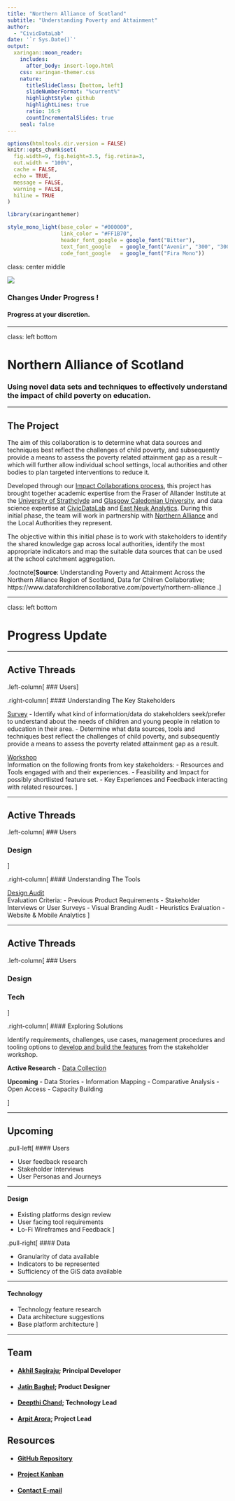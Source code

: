 ```yaml
---
title: "Northern Alliance of Scotland"
subtitle: "Understanding Poverty and Attainment"  
author: 
  - "CivicDataLab"
date: '`r Sys.Date()`'
output:
  xaringan::moon_reader:
    includes:
      after_body: insert-logo.html
    css: xaringan-themer.css
    nature:
      titleSlideClass: [bottom, left]
      slideNumberFormat: "%current%"
      highlightStyle: github
      highlightLines: true
      ratio: 16:9
      countIncrementalSlides: true
    seal: false
---
```


```r
options(htmltools.dir.version = FALSE)
knitr::opts_chunk$set(
  fig.width=9, fig.height=3.5, fig.retina=3,
  out.width = "100%",
  cache = FALSE,
  echo = TRUE,
  message = FALSE, 
  warning = FALSE,
  hiline = TRUE
)
```

```r
library(xaringanthemer)

style_mono_light(base_color = "#000000",
                 link_color = "#FF1B70",
                 header_font_google = google_font("Bitter"),
                 text_font_google   = google_font("Avenir", "300", "300i"),
                 code_font_google   = google_font("Fira Mono"))
```

class: center middle

![](warning.png)

### Changes Under Progress !

#### Progress at your discretion.

---

class: left bottom

# Northern Alliance of Scotland

### Using novel data sets and techniques to effectively understand the impact of child poverty on education.

---

## The Project

The aim of this collaboration is to determine what data sources and techniques best reflect the challenges of child poverty, and subsequently provide a means to assess the poverty related attainment gap as a result – which will further allow individual school settings, local authorities and other bodies to plan targeted interventions to reduce it.

Developed through our [Impact Collaborations process](https://www.dataforchildrencollaborative.com/impact-collaborations-1), this project has brought together academic expertise from the Fraser of Allander Institute at the [University of Strathclyde](https://www.strath.ac.uk/business/economics/fraserofallanderinstitute/) and [Glasgow Caledonian University](https://www.gcu.ac.uk/), and data science expertise at [CivicDataLab](https://civicdatalab.in/) and [East Neuk Analytics](https://eastneukanalytics.com/). During this initial phase, the team will work in partnership with [Northern Alliance](https://northernalliance.scot/) and the Local Authorities they represent.

The objective within this initial phase is to work with stakeholders to identify the shared knowledge gap across local authorities, identify the most appropriate indicators and map the suitable data sources that can be used at the school catchment aggregation.


.footnote[**Source**: Understanding Poverty and Attainment Across the Northern Alliance Region of Scotland, Data for Chilren Collaborative; https://www.dataforchildrencollaborative.com/poverty/northern-alliance .]

---

class: left bottom

# Progress Update

---

## Active Threads

.left-column[
### Users
]

.right-column[
#### Understanding The Key Stakeholders

[Survey](https://comms.civicdatalab.in/form/4)
  - Identify what kind of information/data do stakeholders seek/prefer to understand about the needs of children and young people in relation to education in their area.
  - Determine what data sources, tools and techniques best reflect the challenges of child poverty, and subsequently provide a means to assess the poverty related attainment gap as a result.

[Workshop](https://github.com/The-Data-for-Children-Collaborative/noral-user-research/tree/main/02-stakeholder-workshop)  
Information on the following fronts from key stakeholders:
  - Resources and Tools engaged with and their experiences.
  - Feasibility and Impact for possibly shortlisted feature set.
  - Key Experiences and Feedback interacting with related resources.
]

---

## Active Threads

.left-column[
### Users

### Design
]

.right-column[
#### Understanding The Tools

[Design Audit](https://github.com/The-Data-for-Children-Collaborative/noral-design-research/tree/main/design-audit)  
Evaluation Criteria:
  - Previous Product Requirements
  - Stakeholder Interviews or User Surveys
  - Visual Branding Audit
  - Heuristics Evaluation
  - Website & Mobile Analytics
]

---

## Active Threads

.left-column[
### Users

### Design

### Tech
]

.right-column[
#### Exploring Solutions

Identify requirements, challenges, use cases, management procedures and tooling options to [develop and build the features](https://github.com/The-Data-for-Children-Collaborative/noral-tech-research) from the stakeholder workshop.

**Active Research**
  - [Data Collection](https://github.com/The-Data-for-Children-Collaborative/noral-tech-research/tree/main/datacollection)

**Upcoming**
  - Data Stories
  - Information Mapping
  - Comparative Analysis
  - Open Access
  - Capacity Building

]

---

## Upcoming

.pull-left[
#### Users

- User feedback research
- Stakeholder Interviews
- User Personas and Journeys

-----

#### Design

- Existing platforms design review
- User facing tool requirements
- Lo-Fi Wireframes and Feedback
]

.pull-right[
#### Data

- Granularity of data available
- Indicators to be represented
- Sufficiency of the GiS data available

-----

#### Technology

- Technology feature research
- Data architecture suggestions
- Base platform architecture
]

---

## Team

- #### [Akhil Sagiraju](https://civicdatalab.in/team/akhil/); Principal Developer
- #### [Jatin Baghel](https://civicdatalab.in/team/jatin/); Product Designer
- #### [Deepthi Chand](https://civicdatalab.in/team/dc/); Technology Lead
- #### [Arpit Arora](https://civicdatalab.in/team/arpit/); Project Lead

## Resources

- #### [GitHub Repository](https://github.com/The-Data-for-Children-Collaborative/noral-project)
- #### [Project Kanban](https://github.com/orgs/The-Data-for-Children-Collaborative/projects/1)
- #### [Contact E-mail](mailto:education@civicdatalab.in)
